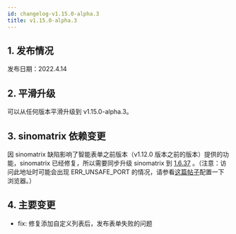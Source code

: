 ```yaml
---
id: changelog-v1.15.0-alpha.3
title: v1.15.0-alpha.3
---
```



## 1. 发布情况

发布日期：2022.4.14

<BundleList
  version="1.15.0-alpha.3"
  frontend="1.15.0-alpha.2"
  backend="1.15.0-alpha.3"
  font="1.13.0"
/>

## 2. 平滑升级

可以从任何版本平滑升级到 v1.15.0-alpha.3。

## 3. sinomatrix 依赖变更

因 sinomatrix 缺陷影响了智能表单之前版本（v1.12.0 版本之前的版本）提供的功能，sinomatrix 已经修复，所以需要同步升级 sinomatrix 到 [1.6.37](http://47.93.34.153:10080/sino-matrix/sino-matrix/blob/master/CHANGELOG.md) 。（注意：访问此地址时可能会出现 ERR_UNSAFE_PORT 的情况，请参看[这篇帖子](https://blog.csdn.net/kjcxmx/article/details/118122483)配置一下浏览器。）

## 4. 主要变更

- fix: 修复添加自定义列表后，发布表单失败的问题
